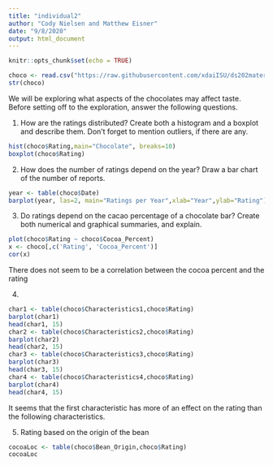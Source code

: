 ```yaml
---
title: "individual2"
author: "Cody Nielsen and Matthew Eisner"
date: "9/8/2020"
output: html_document
---
```


```r
knitr::opts_chunk$set(echo = TRUE)
```

```r
choco <- read.csv("https://raw.githubusercontent.com/xdaiISU/ds202materials/master/hwlabs/data/choco.csv")
str(choco)
```

We will be exploring what aspects of the chocolates may affect taste. Before setting off to the exploration, answer the following questions.

1. How are the ratings distributed? Create both a histogram and a boxplot and describe them. Don’t forget to mention outliers, if there are any.
```r
hist(choco$Rating,main="Chocolate", breaks=10)
boxplot(choco$Rating)
```

2. How does the number of ratings depend on the year? Draw a bar chart of the number of reports.
```r
year <- table(choco$Date)
barplot(year, las=2, main="Ratings per Year",xlab="Year",ylab="Rating")
```

3. Do ratings depend on the cacao percentage of a chocolate bar? Create both numerical and graphical summaries, and explain.
```r
plot(choco$Rating ~ choco$Cocoa_Percent)
x <- choco[,c('Rating', 'Cocoa_Percent')]
cor(x)
```
There does not seem to be a correlation between the cocoa percent and the rating

4. 
```r
char1 <- table(choco$Characteristics1,choco$Rating)
barplot(char1)
head(char1, 15)
char2 <- table(choco$Characteristics2,choco$Rating)
barplot(char2)
head(char2, 15)
char3 <- table(choco$Characteristics3,choco$Rating)
barplot(char3)
head(char3, 15)
char4 <- table(choco$Characteristics4,choco$Rating)
barplot(char4)
head(char4, 15)
```
It seems that the first characteristic has more of an effect on the rating than the following characteristics.

5. 
Rating based on the origin of the bean
```r
cocoaLoc <- table(choco$Bean_Origin,choco$Rating)
cocoaLoc
```